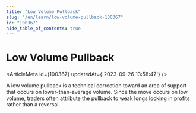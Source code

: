 ```yaml
---
title: "Low Volume Pullback"
slug: "/en/learn/low-volume-pullback-100367"
id: "100367"
hide_table_of_contents: true
---
```



# Low Volume Pullback

<ArticleMeta id={100367} updatedAt={'2023-09-26 13:58:47'} />
<div className='border-solid border-b border-t-0 my-4 border-[var(--ifm-color-gray-300)]' />

A low volume pullback is a technical correction toward an area of support that occurs on lower-than-average volume. Since the move occurs on low volume, traders often attribute the pullback to weak longs locking in profits rather than a reversal.
